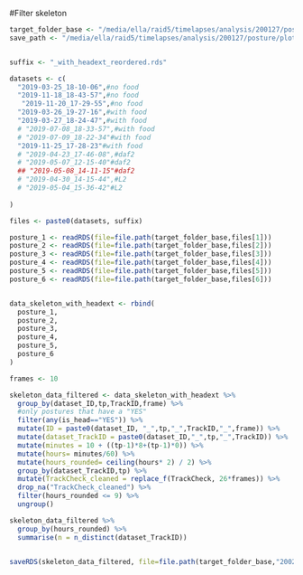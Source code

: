 #Filter skeleton
```r

target_folder_base <- "/media/ella/raid5/timelapses/analysis/200127/posture"
save_path <- "/media/ella/raid5/timelapses/analysis/200127/posture/plots"


suffix <- "_with_headext_reordered.rds"

datasets <- c(
  "2019-03-25_18-10-06",#no food
  "2019-11-18_18-43-57",#no food
   "2019-11-20_17-29-55",#no food
  "2019-03-26_19-27-16",#with food
  "2019-03-27_18-24-47",#with food
  # "2019-07-08_18-33-57",#with food
  # "2019-07-09_18-22-34"#with food
  "2019-11-25_17-28-23"#with food
  # "2019-04-23_17-46-08",#daf2
  # "2019-05-07_12-15-40"#daf2
  ## "2019-05-08_14-11-15"#daf2
  # "2019-04-30_14-15-44",#L2
  # "2019-05-04_15-36-42"#L2
  
)

files <- paste0(datasets, suffix)

posture_1 <- readRDS(file=file.path(target_folder_base,files[1]))
posture_2 <- readRDS(file=file.path(target_folder_base,files[2]))
posture_3 <- readRDS(file=file.path(target_folder_base,files[3]))
posture_4 <- readRDS(file=file.path(target_folder_base,files[4]))
posture_5 <- readRDS(file=file.path(target_folder_base,files[5]))
posture_6 <- readRDS(file=file.path(target_folder_base,files[6]))


data_skeleton_with_headext <- rbind(
  posture_1,
  posture_2,
  posture_3,
  posture_4,
  posture_5,
  posture_6
)

```

```r
frames <- 10

skeleton_data_filtered <- data_skeleton_with_headext %>%
  group_by(dataset_ID,tp,TrackID,frame) %>%
  #only postures that have a "YES"
  filter(any(is_head=="YES")) %>%
  mutate(ID = paste0(dataset_ID, "_",tp,"_",TrackID,"_",frame)) %>%
  mutate(dataset_TrackID = paste0(dataset_ID,"_",tp,"_",TrackID)) %>%
  mutate(minutes = 10 + ((tp-1)*8+(tp-1)*0)) %>%
  mutate(hours= minutes/60) %>%
  mutate(hours_rounded= ceiling(hours* 2) / 2) %>%
  group_by(dataset_TrackID,tp) %>%
  mutate(TrackCheck_cleaned = replace_f(TrackCheck, 26*frames)) %>%
  drop_na("TrackCheck_cleaned") %>%
  filter(hours_rounded <= 9) %>%
  ungroup()

skeleton_data_filtered %>%
  group_by(hours_rounded) %>%
  summarise(n = n_distinct(dataset_TrackID))


saveRDS(skeleton_data_filtered, file=file.path(target_folder_base,"200214_Skeletons_filtered.RDS"))
```
